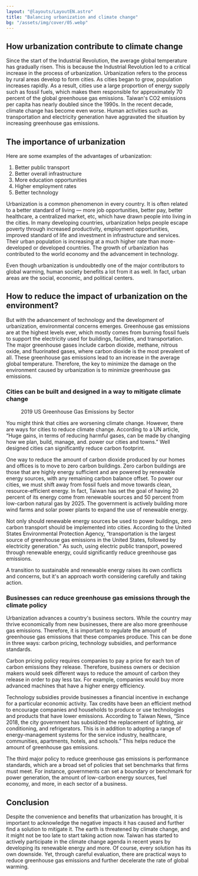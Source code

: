 ```yaml
---
layout: "@layouts/LayoutEN.astro"
title: "Balancing urbanization and climate change"
bg: "/assets/img/cover/05.webp"
---
```



## How urbanization contribute to climate change

Since the start of the Industrial Revolution, the average global temperature has gradually risen. This is because the Industrial Revolution led to a critical increase in the process of urbanization. Urbanization refers to the process by rural areas develop to form cities. As cities began to grow, population increases rapidly. As a result, cities use a large proportion of energy supply such as fossil fuels, which makes them responsible for approximately 70 percent of the global greenhouse gas emissions. Taiwan's CO2 emissions per capita has nearly doubled since the 1990s. In the recent decade, climate change has become even worse. Human activities such as transportation and electricity generation have aggravated the situation by increasing greenhouse gas emissions. 

<Figure mode="float-right" img={import("../../assets/img/05-2/Untitled.png")} alt=""></Figure>

## The importance of urbanization

Here are some examples of the advantages of urbanization: 

1. Better public transport
2. Better overall infrastructure
3. More education opportunities
4. Higher employment rates
5. Better technology

Urbanization is a common phenomenon in every country. It is often related to a better standard of living — more job opportunities, better pay, better healthcare, a centralized market, etc, which have drawn people into living in the cities. In many developing countries, urbanization helps people escape poverty through increased productivity, employment opportunities, improved standard of life and investment in infrastructure and services. Their urban population is increasing at a much higher rate than more-developed or developed countries. The growth of urbanization has contributed to the world economy and the advancement in technology. 

Even though urbanization is undoubtedly one of the major contributors to global warming, human society benefits a lot from it as well. In fact, urban areas are the social, economic, and political centers.

## How to reduce the impact of urbanization on the environment?

But with the advancement of technology and the development of urbanization, environmental concerns emerges. Greenhouse gas emissions are at the highest levels ever, which mostly comes from burning fossil fuels to support the electricity used for buildings, facilities, and transportation. The major greenhouse gases include carbon dioxide, methane, nitrous oxide, and fluorinated gases, where carbon dioxide is the most prevalent of all. These greenhouse gas emissions lead to an increase in the average global temperature. Therefore, the key to minimize the damage on the environment caused by urbanization is to minimize greenhouse gas emissions. 

### Cities can be built and designed in a way to mitigate climate change

<Figure mode="float-left" img={import("../../assets/img/05-2/Untitled 1.png")} alt="" imageFit="inside">2019 US Greenhouse Gas Emissions by Sector</Figure>

You might think that cities are worsening climate change. However, there are ways for cities to reduce climate change. According to a UN article, “Huge gains, in terms of reducing harmful gases, can be made by changing how we plan, build, manage, and. power our cities and towns.” Well designed cities can significantly reduce carbon footprint. 

One way to reduce the amount of carbon dioxide produced by our homes and offices is to move to zero carbon buildings. Zero carbon buildings are those that are highly energy sufficient and are powered by renewable energy sources, with any remaining carbon balance offset. To power our cities, we must shift away from fossil fuels and move towards clean, resource-efficient energy. In fact, Taiwan has set the goal of having 20 percent of its energy come from renewable sources and 50 percent from low-carbon natural gas by 2025. The government is actively building more wind farms and solar power plants to expand the use of renewable energy.

Not only should renewable energy sources be used to power buildings, zero carbon transport should be implemented into cities. According to the United States Environmental Protection Agency, “transportation is the largest source of greenhouse gas emissions in the United States, followed by electricity generation.” As such, using electric public transport, powered through renewable energy, could significantly reduce greenhouse gas emissions. 

A transition to sustainable and renewable energy raises its own conflicts and concerns, but it's an approach worth considering carefully and taking action. 

### Businesses can reduce greenhouse gas emissions through the climate policy

Urbanization advances a country's business sectors. While the country may thrive economically from new businesses, there are also more greenhouse gas emissions. Therefore, it is important to regulate the amount of greenhouse gas emissions that these companies produce. This can be done in three ways: carbon pricing, technology subsidies, and performance standards.

Carbon pricing policy requires companies to pay a price for each ton of carbon emissions they release. Therefore, business owners or decision makers would seek different ways to reduce the amount of carbon they release in order to pay less tax. For example, companies would buy more advanced machines that have a higher energy efficiency. 

Technology subsidies provide businesses a financial incentive in exchange for a particular economic activity. Tax credits have been an efficient method to encourage companies and households to produce or use technologies and products that have lower emissions. According to Taiwan News, “Since 2018, the city government has subsidized the replacement of lighting, air conditioning, and refrigerators. This is in addition to adopting a range of energy-management systems for the service industry, healthcare, communities, apartments, hotels, and schools.” This helps reduce the amount of greenhouse gas emissions. 

The third major policy to reduce greenhouse gas emissions is performance standards, which are a broad set of policies that set benchmarks that firms must meet. For instance, governments can set a boundary or benchmark for power generation, the amount of low-carbon energy sources, fuel economy, and more, in each sector of a business.

## Conclusion

Despite the convenience and benefits that urbanization has brought, it is important to acknowledge the negative impacts it has caused and further find a solution to mitigate it. The earth is threatened by climate change, and it might not be too late to start taking action now. Taiwan has started to actively participate in the climate change agenda in recent years by developing its renewable energy and more. Of course, every solution has its own downside. Yet, through careful evaluation, there are practical ways to reduce greenhouse gas emissions and further decelerate the rate of global warming.
